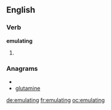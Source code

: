 ==English==

===Verb===
'''emulating'''

# {{present participle of|[[emulate]]}}

===Anagrams===
* {{alphagram|aegilmntu}}
* [[glutamine#English|glutamine]]

[[de:emulating]]
[[fr:emulating]]
[[oc:emulating]]